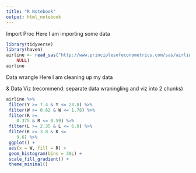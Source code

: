 ```yaml
---
title: "R Notebook"
output: html_notebook
---
```


Import Proc
Here I am importing some data

```r
library(tidyverse)
library(haven)
airline <- read_sas("http://www.principlesofeconometrics.com/sas/airline.sas7bdat", 
    NULL)
airline
```
Data wrangle
Here I am cleaning up my data

& Data Viz (recommend: separate data wraningling and viz into 2 chunks)
```r
airline %>%
 filter(Y >= 7.4 & Y <= 23.8) %>%
 filter(W >= 0.62 & W <= 1.78) %>%
 filter(R >= 
    0.375 & R <= 0.59) %>%
 filter(L >= 2.35 & L <= 6.9) %>%
 filter(K >= 3.8 & K <= 
    9.6) %>%
 ggplot() +
 aes(x = W, fill = R) +
 geom_histogram(bins = 30L) +
 scale_fill_gradient() +
 theme_minimal()
```



